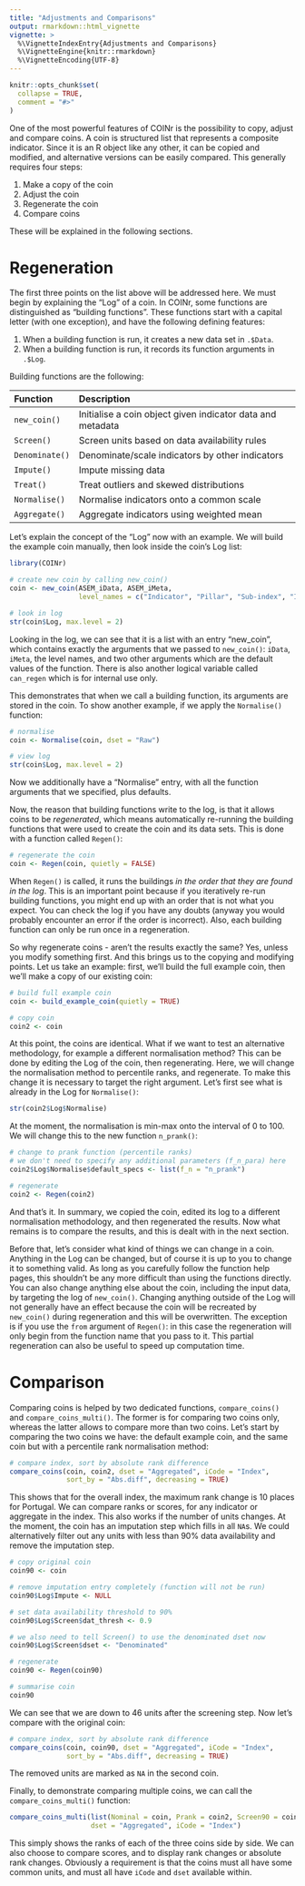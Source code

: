 ```yaml
---
title: "Adjustments and Comparisons"
output: rmarkdown::html_vignette
vignette: >
  %\VignetteIndexEntry{Adjustments and Comparisons}
  %\VignetteEngine{knitr::rmarkdown}
  %\VignetteEncoding{UTF-8}
---
```


```r
knitr::opts_chunk$set(
  collapse = TRUE,
  comment = "#>"
)
```

One of the most powerful features of COINr is the possibility to copy, adjust and compare coins. A coin is structured list that represents a composite indicator. Since it is an R object like any other, it can be copied and modified, and alternative versions can be easily compared. This generally requires four steps:

1. Make a copy of the coin
2. Adjust the coin
3. Regenerate the coin
4. Compare coins

These will be explained in the following sections.

# Regeneration

The first three points on the list above will be addressed here. We must begin by explaining the "Log" of a coin. In COINr, some functions are distinguished as "building functions". These functions start with a capital letter (with one exception), and have the following defining features:

1. When a building function is run, it creates a new data set in `.$Data`.
2. When a building function is run, it records its function arguments in `.$Log`.

Building functions are the following:

Function              Description                                 
------------------    ---------------------------------------------------------------
`new_coin()`          Initialise a coin object given indicator data and metadata
`Screen()`            Screen units based on data availability rules
`Denominate()`        Denominate/scale indicators by other indicators
`Impute()`            Impute missing data
`Treat()`             Treat outliers and skewed distributions
`Normalise()`         Normalise indicators onto a common scale         
`Aggregate()`         Aggregate indicators using weighted mean

Let's explain the concept of the "Log" now with an example. We will build the example coin manually, then look inside the coin's Log list:

```r
library(COINr)

# create new coin by calling new_coin()
coin <- new_coin(ASEM_iData, ASEM_iMeta,
                 level_names = c("Indicator", "Pillar", "Sub-index", "Index"))

# look in log
str(coin$Log, max.level = 2)
```

Looking in the log, we can see that it is a list with an entry "new_coin", which contains exactly the arguments that we passed to `new_coin()`: `iData`, `iMeta`, the level names, and two other arguments which are the default values of the function. There is also another logical variable called `can_regen` which is for internal use only.

This demonstrates that when we call a building function, its arguments are stored in the coin. To show another example, if we apply the `Normalise()` function:

```r
# normalise
coin <- Normalise(coin, dset = "Raw")

# view log
str(coin$Log, max.level = 2)
```

Now we additionally have a "Normalise" entry, with all the function arguments that we specified, plus defaults.

Now, the reason that building functions write to the log, is that it allows coins to be *regenerated*, which means automatically re-running the building functions that were used to create the coin and its data sets. This is done with a function called `Regen()`:

```r
# regenerate the coin
coin <- Regen(coin, quietly = FALSE)
```

When `Regen()` is called, it runs the buildings *in the order that they are found in the log*. This is an important point because if you iteratively re-run building functions, you might end up with an order that is not what you expect. You can check the log if you have any doubts (anyway you would probably encounter an error if the order is incorrect). Also, each building function can only be run once in a regeneration.

So why regenerate coins - aren't the results exactly the same? Yes, unless you modify something first. And this brings us to the copying and modifying points. Let us take an example: first, we'll build the full example coin, then we'll make a copy of our existing coin:

```r
# build full example coin
coin <- build_example_coin(quietly = TRUE)

# copy coin
coin2 <- coin
```

At this point, the coins are identical. What if we want to test an alternative methodology, for example a different normalisation method? This can be done by editing the Log of the coin, then regenerating. Here, we will change the normalisation method to percentile ranks, and regenerate. To make this change it is necessary to target the right argument. Let's first see what is already in the Log for `Normalise()`: 

```r
str(coin2$Log$Normalise)
```

At the moment, the normalisation is min-max onto the interval of 0 to 100. We will change this to the new function `n_prank()`:

```r
# change to prank function (percentile ranks)
# we don't need to specify any additional parameters (f_n_para) here
coin2$Log$Normalise$default_specs <- list(f_n = "n_prank")

# regenerate
coin2 <- Regen(coin2)
```

And that's it. In summary, we copied the coin, edited its log to a different normalisation methodology, and then regenerated the results. Now what remains is to compare the results, and this is dealt with in the next section.

Before that, let's consider what kind of things we can change in a coin. Anything in the Log can be changed, but of course it is up to you to change it to something valid. As long as you carefully follow the function help pages, this shouldn't be any more difficult than using the functions directly. You can also change anything else about the coin, including the input data, by targeting the log of `new_coin()`. Changing anything outside of the Log will not generally have an effect because the coin will be recreated by `new_coin()` during regeneration and this will be overwritten. The exception is if you use the `from` argument of `Regen()`: in this case the regeneration will only begin from the function name that you pass to it. This partial regeneration can also be useful to speed up computation time.

# Comparison

Comparing coins is helped by two dedicated functions, `compare_coins()` and `compare_coins_multi()`. The former is for comparing two coins only, whereas the latter allows to compare more than two coins. Let's start by comparing the two coins we have: the default example coin, and the same coin but with a percentile rank normalisation method:

```r
# compare index, sort by absolute rank difference
compare_coins(coin, coin2, dset = "Aggregated", iCode = "Index",
              sort_by = "Abs.diff", decreasing = TRUE)
```

This shows that for the overall index, the maximum rank change is 10 places for Portugal. We can compare ranks or scores, for any indicator or aggregate in the index. This also works if the number of units changes. At the moment, the coin has an imputation step which fills in all `NA`s. We could alternatively filter out any units with less than 90% data availability and remove the imputation step.


```r
# copy original coin
coin90 <- coin

# remove imputation entry completely (function will not be run)
coin90$Log$Impute <- NULL

# set data availability threshold to 90%
coin90$Log$Screen$dat_thresh <- 0.9

# we also need to tell Screen() to use the denominated dset now
coin90$Log$Screen$dset <- "Denominated"

# regenerate
coin90 <- Regen(coin90)

# summarise coin
coin90
```

We can see that we are down to 46 units after the screening step. Now let's compare with the original coin:

```r
# compare index, sort by absolute rank difference
compare_coins(coin, coin90, dset = "Aggregated", iCode = "Index",
              sort_by = "Abs.diff", decreasing = TRUE)
```

The removed units are marked as `NA` in the second coin.

Finally, to demonstrate comparing multiple coins, we can call the `compare_coins_multi()` function:


```r
compare_coins_multi(list(Nominal = coin, Prank = coin2, Screen90 = coin90),
                    dset = "Aggregated", iCode = "Index")
```

This simply shows the ranks of each of the three coins side by side. We can also choose to compare scores, and to display rank changes or absolute rank changes. Obviously a requirement is that the coins must all have some common units, and must all have `iCode` and `dset` available within.
